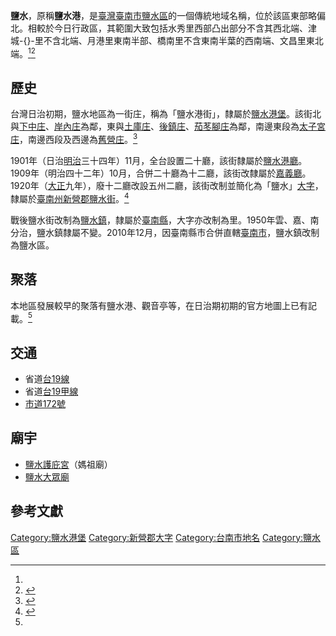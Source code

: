 {{noteTA　
|1 = zh-cn:庄; zh-hk:庄; zh-tw:庄;
}}
'''鹽水'''，原稱'''鹽水港'''，是[[臺灣|臺灣]][[臺南市|臺南市]][[鹽水區|鹽水區]]的一個傳統地域名稱，位於該區東部略偏北。相較於今日行政區，其範圍大致包括水秀里西部凸出部分不含其西北端、津城-{}-里不含北端、月港里東南半部、橋南里不含東南半葉的西南端、文昌里東北端。<ref name="臺灣堡圖"/><ref name="鹽水鎮地圖">{{cite book |title=臺南縣鹽水鎮行政區域圖 |date=2005年10月 |publisher=內政部}}</ref>

==歷史==
台灣日治初期，鹽水地區為一街庄，稱為「鹽水港街」，隸屬於[[鹽水港堡|鹽水港堡]]。該街北與[[下中庄|下中庄]]、[[岸內庄|岸內庄]]為鄰，東與[[土庫_(臺南市鹽水區)|土庫庄]]、[[後鎮庄|後鎮庄]]、[[茄苳腳_(臺南市)|茄苳腳庄]]為鄰，南邊東段為[[太子宮庄|太子宮庄]]，南邊西段及西邊為[[舊營庄|舊營庄]]。<ref name="臺灣堡圖">{{cite book |title=臺灣堡圖 |date=1904年 |publisher=臺灣總督府}}</ref>

1901年（日治[[明治|明治]]三十四年）11月，全台設置二十廳，該街隸屬於[[鹽水港廳|鹽水港廳]]。1909年（明治四十二年）10月，合併二十廳為十二廳，該街改隸屬於[[嘉義廳|嘉義廳]]。1920年（[[大正|大正]]九年），廢十二廳改設五州二廳，該街改制並簡化為「鹽水」[[大字|大字]]，隸屬於[[臺南州|臺南州]][[新營郡|新營郡]][[鹽水街|鹽水街]]。<ref>{{cite book |editor=台灣總督府、台灣日日新報社合編 |title=新舊對照管轄便覽 |date=1921年 |publisher=成文出版社}}</ref>

戰後鹽水街改制為[[鹽水鎮|鹽水鎮]]，隸屬於[[臺南縣|臺南縣]]，大字亦改制為里。1950年雲、嘉、南分治，鹽水鎮隸屬不變。2010年12月，因臺南縣市合併直轄[[臺南市|臺南市]]，鹽水鎮改制為鹽水區。

==聚落==
本地區發展較早的聚落有鹽水港、觀音亭等，在日治期初期的官方地圖上已有記載。<ref name="臺灣堡圖"/>

==交通==
*省道[[台19線|台19線]]
*省道[[台19甲線|台19甲線]]
*[[市道172號|市道172號]]

==廟宇==
*[[鹽水護庇宮|鹽水護庇宮]]（媽祖廟）
*[[鹽水大眾廟|鹽水大眾廟]]

==參考文獻==
{{reflist}}

{{新營郡}}

[[Category:鹽水港堡|Category:鹽水港堡]]
[[Category:新營郡大字|Category:新營郡大字]]
[[Category:台南市地名|Category:台南市地名]]
[[Category:鹽水區|Category:鹽水區]]